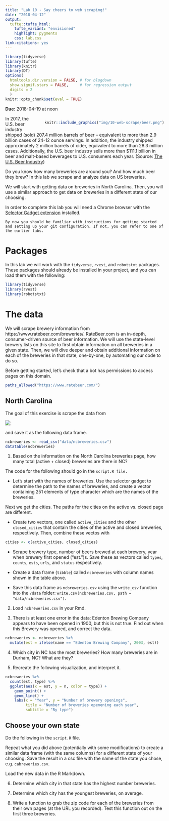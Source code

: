 ```yaml
---
title: "Lab 10 - Say cheers to web scraping!"
date: "2018-04-12"
output: 
  tufte::tufte_html:
    tufte_variant: "envisioned"
    highlight: pygments
    css: lab.css
link-citations: yes
---
```


```r
library(tidyverse)
library(tufte)
library(knitr)
library(DT)
options(
  htmltools.dir.version = FALSE, # for blogdown
  show.signif.stars = FALSE,     # for regression output
  digits = 2
  )
knitr::opts_chunk$set(eval = TRUE)
```

**Due:** 2018-04-19 at noon

<div style= "float:right;position: relative; margin-left: 20px">
```r
knitr::include_graphics("img/10-web-scrape/beer.png")
```
</div>

In 2017, the U.S. beer industry shipped (sold) 207.4 million barrels of beer – equivalent to more than 2.9 billion cases of 24-12 ounce servings. In addition, the industry shipped approximately 2 million barrels of cider, equivalent to more than 28.3 million cases. Additionally, the U.S. beer industry sells more than $111.1 billion in beer and malt-based beverages to U.S. consumers each year. (Source: [The U.S. Beer Industry]( https://www.nbwa.org/resources/industry-fast-facts))

Do you know how many breweries are around you? And how much beer they brew? In this lab we scrape and analyze data on US breweries.

We will start with getting data on breweries in North Carolina. Then, you will use a similar approach to get data on breweries in a different state of our choosing.

In order to complete this lab you will need a Chrome browser with the [Selector Gadget extension](http://selectorgadget.com/) installed.

```marginfigure
By now you should be familiar with instructions for getting started and setting up your git configuration. If not, you can refer to one of the earlier labs.
```

# Packages

In this lab we will work with the `tidyverse`, `rvest`, and `robotstxt` packages. These packages should already be installed in your project, and you can load them with the following:

```r
library(tidyverse) 
library(rvest)
library(robotstxt)
```

# The data

We will scrape brewery information from https://www.ratebeer.com/breweries/. RateBeer.com is an in-depth, consumer-driven source of beer information. We will use the state-level brewery lists on this site to first obtain information on all breweries in a given state. Then, we will dive deeper and obtain additional information on each of the breweries in that state, one-by-one, by automating our code to do so.

Before getting started, let's check that a bot has permissions to access pages on this domain.

```r
paths_allowed("https://www.ratebeer.com/")
```

## North Carolina

The goal of this exercise is scrape the data from

![](img/10-web-scrape/ncbreweries.png)

and save it as the following data frame.

```r
ncbreweries <- read_csv("data/ncbreweries.csv")
datatable(ncbreweries)
```

1. Based on the information on the North Carolina breweries page, how many total (active + closed) breweries are there in NC?

The code for the following should go in the `script.R file.`

- Let's start with the names of breweries. Use the selector gadget to determine the path to the names of breweries, and create a vector containing 251 elements of type character which are the names of the breweries.

Next we get the cities. The paths for the cities on the active vs. closed page are different.

- Create two vectors, one called `active_cities` and the other `closed_cities` that contain the cities of the active and closed breweries, respectively. Then, combine these vectos with 

```r
cities <- c(active_cities, closed_cities)
```

- Scrape brewery type, number of beers brewed at each brewery, year when brewery first opened ("est.")s. Save these as vectors called `types`, `counts`, `ests`,  `urls`, and `status` respectively.

- Create a data frame (`tibble`) called `ncbreweries` with column names shown in the table above.

- Save this data frame as `ncbreweries.csv` using the `write_csv` function into the `/data` folder: `write.csv(ncbreweries.csv, path = "data/ncbreweries.csv")`.

2. Load `ncbreweries.csv` in your Rmd.

3. There is at least one error in the data: Edenton Brewing Company appears to have been opened in 1900, but this is not true. Find out when this Brewery was opened, and correct the data.

```r
ncbreweries <- ncbreweries %>%
  mutate(est = ifelse(name == "Edenton Brewing Company", 2003, est))
```

4. Which city in NC has the most breweries? How many breweries are in Durham, NC? What are they?

5. Recreate the following visualization, and interpret it.

```r
ncbreweries %>%
  count(est, type) %>%
  ggplot(aes(x = est, y = n, color = type)) +
    geom_point() +
    geom_line() +
    labs(x = "Year", y = "Number of brewery openings",
         title = "Number of breweries openening each year",
         subtitle = "By type")
```

## Choose your own state

Do the following in the `script.R` file.

Repeat what you did above (potentially with some modifications) to create a similar data frame (with the same columns) for a different state of your choosing. Save the result in a csc file with the name of the state you chose, e.g. `cabreweries.csv`.

Load the new data in the R Markdown.

6. Determine which city in that state has the highest number breweries.

7. Determine which city has the youngest breweries, on average.

8. Write a function to grab the zip code for each of the breweries from their own pages (at the URL you recorded). Test this function out on the first three breweries.
